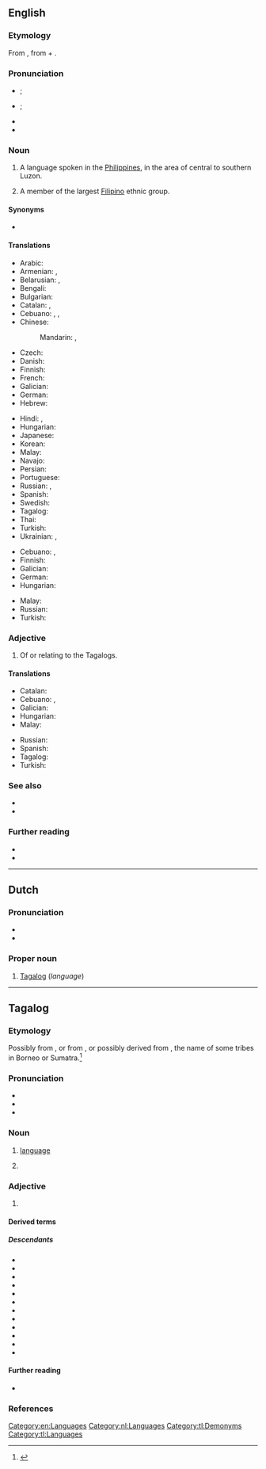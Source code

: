 {{also|tagalog}}
==English==
{{wikipedia}}
{{interwiktionary|tl}}
===Etymology===
From {{der|en|tl|Tagalog}}, from {{m|tl|taga-||native of}} + {{m|tl|ilog||river}}.

===Pronunciation===
* {{a|RP}} {{enPR|təgäʹlŏg|təgălʹəg}}; {{IPA|en|/təˈɡɑːlɒɡ/|/təˈɡæləɡ/}}
* {{a|GA}} {{enPR|təgäʹləg|təgäʹlôg}}; {{IPA|en|/təˈɡɑləɡ/|/təˈɡɑlɔɡ/}}
* {{hyphenation|en|Taga|log}}
* {{audio|en|en-us-Tagalog.ogg|Audio (US)}}

===Noun===
{{en-noun|~|Tagalog|s}}

# {{lb|en|uncountable}} A language spoken in the [[Philippines]], in the area of central to southern Luzon.
# {{lb|en|countable}} A member of the largest [[Filipino]] ethnic group.

====Synonyms====
* {{l|en|Tagal}}

====Translations====
{{trans-top|language}}
* Arabic: {{t|ar|تَاغَالُوغِيَّة|f|tr=taḡaluḡiyya}}
* Armenian: {{t|hy|տագալերեն}}, {{t|hy|տագալոգ}}
* Belarusian: {{t|be|тага́льская мо́ва|f|sc=Cyrl}}, {{t|be|тага́льская|f|sc=Cyrl}}
* Bengali: {{t|bn|তাগালোগভাষা}}
* Bulgarian: {{t|bg|тага́лог|m}}
* Catalan: {{t|ca|tagàlog|m}}, {{t+|ca|tagal}}
* Cebuano: {{t|ceb|Tagalug}}, {{t|ceb|Tagalog}}, {{t|ceb|Tinagalog}}
* Chinese:
*: Mandarin: {{t+|cmn|他加祿語|sc=Hani}}, {{t+|cmn|他加禄语|tr=Tājiālù yǔ|sc=Hani}}
* Czech: {{t|cs|tagalština|f}}
* Danish: {{t|da|tagalog}}
* Finnish: {{t+|fi|tagalog}}
* French: {{t+|fr|tagalog|m}}
* Galician: {{t+|gl|tagalo|m}}
* German: {{t+|de|Tagalog|n}}
* Hebrew: {{t|he|טאגאלוג}}
{{trans-mid}}
* Hindi: {{t|hi|टागालोग भाषा}}, {{t|hi|टागालोग}}
* Hungarian: {{t+|hu|tagalog}}
* Japanese: {{t+|ja|タガログ語|tr=タガログご, Tagarogu-go}}
* Korean: {{t+|ko|^타갈로그-어}}
* Malay: {{t|ms|bahasa Tagalog}}
* Navajo: {{t|nv|Kéyah Dańlíinii bikáaʼgi kéédahatʼínígíí bizaad}}
* Persian: {{t|fa|زبان تاگالوگ}}
* Portuguese: {{t+|pt|tagalo|m}}
* Russian: {{t+|ru|тага́льский|m}}, {{t|ru|тага́лог|m}}
* Spanish: {{t+|es|tagalo|m}}
* Swedish: {{t+|sv|tagalog}}
* Tagalog: {{t+|tl|Tagalog}}
* Thai: {{t+|th|ภาษาตากาล็อก|tr=paa-sǎa dtaa-gaa-lɔ́k}}
* Turkish: {{t+|tr|Tagalogca}}
* Ukrainian: {{t+|uk|тага́льська|f}}, {{t|uk|тага́лог|m}}
{{trans-bottom}}

{{trans-top|member of the Filipino ethnic group}}
* Cebuano: {{t|ceb|Tagalog}}, {{t|ceb|Tagalug}}
* Finnish: {{t|fi|tagaali}}
* Galician: {{t+|gl|tagalo|m}}
* German: {{t|de|Tagale|m}}
* Hungarian: {{t+|hu|tagalog}}
{{trans-mid}}
* Malay: {{t|ms|orang Tagalog}}
* Russian: {{t+|ru|тага́л|m}}
* Turkish: {{t+|tr|Tagalog}}
{{trans-bottom}}

===Adjective===
{{en-adj|-}}

# Of or relating to the Tagalogs.

====Translations====
{{trans-top|of or relating to the Tagalogs}}
* Catalan: {{t|ca|tagàlog}}
* Cebuano: {{t|ceb|Tagalog}}, {{t|ceb|Tagalug}}
* Galician: {{t+|gl|tagalo|m}}
* Hungarian: {{t+|hu|tagalog}}
* Malay: {{t|ms|Tagalog}}
{{trans-mid}}
* Russian: {{t+|ru|тага́льский}}
* Spanish: {{t+|es|tagalo}}
* Tagalog: {{t+|tl|Tagalog}}
* Turkish: {{t+|tr|Tagalog}}
{{trans-bottom}}

===See also===
* {{langcat|tl}}
* {{langlist}}

===Further reading===
* {{ISO 639|ref=1|tl||tgl}}
* {{ethnologue|tgl}}

[[Category:en:Languages]]

----

==Dutch==

===Pronunciation===
* {{IPA|nl|/ˈtaːɡaːlɔk/}}
* {{audio|nl|Nl-Tagalog.ogg|audio}}

===Proper noun===
{{nl-proper noun|n}}

# [[#English|Tagalog]] (''language'')

[[Category:nl:Languages]]

----

==Tagalog==

===Etymology===
Possibly from {{prefix|tl|taga|ilog|t1=native of|t2=river}}, or from {{prefix|tl|taga|alog|t1=native of|t2=ford}}, or possibly derived from {{m|en|Tagal}}, the name of some tribes in Borneo or Sumatra.<ref>{{cite-book|year=1972|last=Panganiban|first=José Villa|title=Diksyunaryo-Tesauro Pilipino-Ingles |location=Quezon City|publisher=Manlapaz Publishing Co.|page=936-937}}</ref>

===Pronunciation===
* {{hyph|tl|Ta|ga|log}}
* {{tl-IPA}}
* {{audio|tl|Tl-PH-Tagalog.ogg|Audio}}

===Noun===
{{tl-noun|b={{tl-bay sc|tagalog}}}}

# {{l|en|Tagalog}} [[language]]
# {{l|en|Tagalog}} {{gl|person}}

===Adjective===
{{tl-adj|b={{tl-bay sc|tagalog}}}}

# {{l|en|Tagalog}} {{gl|pertaining to the Tagalog region, the Tagalog people, or the Tagalog language}}

====Derived terms====
{{der3|tl|barong-tagalog|managalog|magtagalog|itagalog|tumagalog|isatagalog|Katagalugan|mananagalog|tagalugin|pananagalog|Tagalista|Timog Katagalugan|barahang-tagalog}}

=====Descendants=====
* {{desc|yue|他加祿語|tr=taa<sup>1</sup> gaa<sup>1</sup> luk<sup>6</sup> jyu<sup>5</sup>|bor=1}}
* {{desc|bor=1|ceb|Tinagalog|Tagalug}}
* {{desc|bor=1|nl|Tagalog}}
* {{desc|bor=1|en|Tagalog}}
* {{desc|id|Tagalog|bor=1}}
* {{desc|ja|タガログ語|tr=Tagarogu-go|bor=1}}
* {{desc|ko|^타갈로그-어|bor=1}}
* {{desc|ms|Tagalog|bor=1}}
* {{desc|cmn|他加祿語|tr=Tājiālùyǔ|bor=1}}
* {{desc|nan|他加祿話|tr=Tha-ka-lo̍k-ōe|他加祿語|tr2=Thaⁿ-ka-lo̍k-gír|bor=1}}
* {{desc|bor=1|pt|tagalo}}
* {{desc|bor=1|es|tagalo|tagala}}

====Further reading====
* {{R:KWF Diksiyonaryo}}

===References===
<references/>

[[Category:tl:Demonyms]]
[[Category:tl:Languages]]